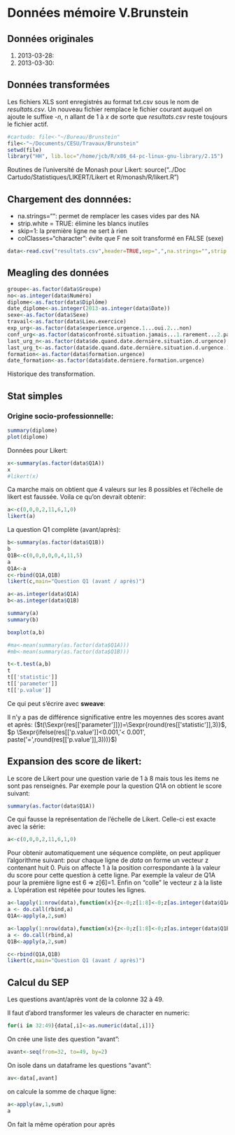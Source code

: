 Données mémoire V.Brunstein
========================================================

Données originales
------------------

1. 2013-03-28:
2. 2013-03-30:

Données transformées
--------------------
Les fichiers XLS sont enregistrés au format txt.csv sous le nom de *resultats.csv*. Un nouveau fichier remplace le fichier courant auquel on ajoute le suffixe *-n*, n allant de 1 à *x* de sorte que *resultats.csv* reste toujours le fichier actif.

```r
#cartudo: file<-"~/Bureau/Brunstein"
file<-"~/Documents/CESU/Travaux/Brunstein"
setwd(file)
library("HH", lib.loc="/home/jcb/R/x86_64-pc-linux-gnu-library/2.15")
```

Routines de l'université de Monash pour Likert:
source("../Doc Cartudo/Statistiques/LIKERT/Likert et R/monash/R/likert.R")

Chargement des donnnées:
------------------------

- na.strings="": permet de remplacer les cases vides par des NA
- strip.white = TRUE: élimine les blancs inutiles
- skip=1: la première ligne ne sert à rien
- colClasses="character": évite que F ne soit transformé en FALSE (sexe)
```r
data<-read.csv("resultats.csv",header=TRUE,sep=",",na.strings="",strip.white = TRUE,skip=1,colClasses="character")
```
Meagling des données
--------------------
```r
groupe<-as.factor(data$Groupe)
no<-as.integer(data$Numéro)
diplome<-as.factor(data$Diplôme)
date_diplome<-as.integer(2013-as.integer(data$Date))
sexe<-as.factor(data$Sexe)
travail<-as.factor(data$Lieu.exercice)
exp_urg<-as.factor(data$experience.urgence.1...oui.2...non)
conf_urg<-as.factor(data$confronté.situation.jamais...1.rarement...2.parfois...3.souvent...4)
last_urg_n<-as.factor(data$de.quand.date.dernière.situation.d.urgence)
last_urg_t<-as.factor(data$de.quand.date.dernière.situation.d.urgence.1)
formation<-as.factor(data$formation.urgence)
date_formation<-as.factor(data$date.derniere.formation.urgence)
```

Historique des transformation.

Stat simples
------------

### Origine socio-professionnelle:
```r
summary(diplome) 
plot(diplome)
```


Données pour Likert:
```r
x<-summary(as.factor(data$Q1A))
x
#likert(x)
```
Ca marche mais on obtient que 4 valeurs sur les 8 possibles et l'échelle de likert est faussée.
Voila ce qu'on devrait obtenir:
```r
a<-c(0,0,0,2,11,6,1,0)
likert(a)
```
La question Q1 complète (avant/après):
```r
b<-summary(as.factor(data$Q1B))
b
Q1B<-c(0,0,0,0,0,4,11,5)
a
Q1A<-a
c<-rbind(Q1A,Q1B)
likert(c,main="Question Q1 (avant / après)")

a<-as.integer(data$Q1A)
b<-as.integer(data$Q1B)

summary(a)
summary(b)

boxplot(a,b)

#ma<-mean(summary(as.factor(data$Q1A)))
#mb<-mean(summary(as.factor(data$Q1B)))

t<-t.test(a,b)
t
t[['statistic']]
t[['parameter']]
t[['p.value']]
```
Ce qui peut s'écrire avec **sweave**:

Il n'y a pas de différence significative entre les moyennes des scores avant et après:
($t(\Sexpr{res[['parameter']]})=\Sexpr{round(res[['statistic']],3)}$,
$p \Sexpr{ifelse(res[['p.value']]<0.001,'< 0.001',
   paste('=',round(res[['p.value']],3)))}$)

Expansion des score de likert:
------------------------------
Le score de Likert pour une question varie de 1 à 8 mais tous les items ne sont pas renseignés. Par exemple pour la question Q1A on obtient le score suivant:
```r
summary(as.factor(data$Q1A))
```
Ce qui fausse la représentation de l'échelle de Likert. Celle-ci est exacte avec la série:
```r
a<-c(0,0,0,2,11,6,1,0)
```
Pour obtenir automatiquement une séquence complète, on peut appliquer l'algorithme suivant: pour chaque ligne de *data* on forme un vecteur z contenant huit 0. Puis on affecte 1 à la position correspondante à la valeur du score pour cette question à cette ligne. Par exemple la valeur de Q1A pour la première ligne est 6 => z[6]=1. Enfin on "colle" le vecteur z à la liste a. L'opération est répétée pour toutes les lignes.

```r
a<-lapply(1:nrow(data),function(x){z<-0;z[1:8]<-0;z[as.integer(data$Q1A[x])]<-1;a<-rbind(z)})
a <- do.call(rbind,a)
Q1A<-apply(a,2,sum)

a<-lapply(1:nrow(data),function(x){z<-0;z[1:8]<-0;z[as.integer(data$Q1B[x])]<-1;a<-rbind(z)})
a <- do.call(rbind,a)
Q1B<-apply(a,2,sum)

c<-rbind(Q1A,Q1B)
likert(c,main="Question Q1 (avant / après)")
```

Calcul du SEP
-------------
Les questions avant/après vont de la colonne 32 à 49.

Il faut d'abord transformer les valeurs de character en numeric:
```r
for(i in 32:49){data[,i]<-as.numeric(data[,i])}
```
On crée une liste des question "avant":
```r
avant<-seq(from=32, to=49, by=2)
```
On isole dans un dataframe les questions "avant":
```r
av<-data[,avant]
```
on calcule la somme de chaque ligne:
```r
a<-apply(av,1,sum)
a
```
On fait la même opération pour après


